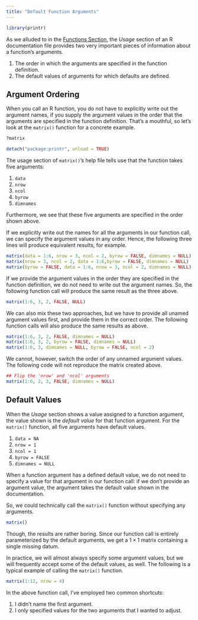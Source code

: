 ---
title: "Default Function Arguments"
---

```{r setup, echo = FALSE, include = FALSE, cache = FALSE}
library(printr)
```

As we alluded to in the [Functions Section](/tutorials/functions.qmd), the *Usage* section of an R documentation file
provides two very important pieces of information about a function's arguments.

1. The order in which the arguments are specified in the function definition.
1. The default values of arguments for which defaults are defined.

## Argument Ordering

When you call an R function, you do not have to explicitly write out the argument names, if you supply the argument
values in the order that the arguments are specified in the function definition. That's a mouthful, so let's look at the
`matrix()` function for a concrete example.

```{r, echo = FALSE, printr.help.sections = c("description", "usage", "arguments")}
?matrix
```

```{r, echo = FALSE, include = FALSE}
detach("package:printr", unload = TRUE)
```

The usage section of `matrix()`'s help file tells use that the function takes five arguments:

1. `data`
1. `nrow`
1. `ncol`
1. `byrow`
1. `dimnames`

Furthermore, we see that these five arguments are specified in the order shown above.

If we explicitly write out the names for all the arguments in our function call, we can specify the argument values in
any order. Hence, the following three lines will produce equivalent results, for example.

```{r}
matrix(data = 1:6, nrow = 3, ncol = 2, byrow = FALSE, dimnames = NULL)
matrix(nrow = 3, ncol = 2, data = 1:6,byrow = FALSE, dimnames = NULL)
matrix(byrow = FALSE, data = 1:6, nrow = 3, ncol = 2, dimnames = NULL)
```

If we provide the argument values in the order they are specified in the function definition, we do not need to write
out the argument names. So, the following function call will produce the same result as the three above.

```{r}
matrix(1:6, 3, 2, FALSE, NULL)
```

We can also mix these two approaches, but we have to provide all unamed argument values first, and provide them in the
correct order. The following function calls will also produce the same results as above.

```{r}
matrix(1:6, 3, 2, FALSE, dimnames = NULL)
matrix(1:6, 3, 2, byrow = FALSE, dimnames = NULL)
matrix(1:6, 3, dimnames = NULL, byrow = FALSE, ncol = 2)
```

We cannot, however, switch the order of any unnamed argument values. The following code will not reproduce the matrix
created above.

```{r}
## Flip the 'nrow' and 'ncol' arguments
matrix(1:6, 2, 3, FALSE, dimnames = NULL)
```

## Default Values

When the *Usage* section shows a value assigned to a function argument, the value shown is the *default value* for that
function argument. For the `matrix()` function, all five arguments have default values.

1. `data = NA`
1. `nrow = 1`
1. `ncol = 1`
1. `byrow = FALSE`
1. `dimnames = NULL`

When a function argument has a defined default value, we do not need to specify a value for that argument in our function
call: if we don't provide an argument value, the argument takes the default value shown in the documentation.

So, we could technically call the `matrix()` function without specifying any arguments.

```{r}
matrix()
```

Though, the results are rather boring. Since our function call is entirely parameterized by the default arguments, we
get a $1 \times 1$ matrix containing a single missing datum.

In practice, we will almost always specify some argument values, but we will frequently accept some of the default values,
as well. The following is a typical example of calling the `matrix()` function.

```{r}
matrix(1:12, nrow = 4)
```

In the above function call, I've employed two common shortcuts:

1. I didn't name the first argument.
1. I only specified values for the two arguments that I wanted to adjust.
